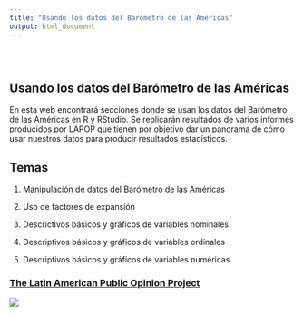 ```yaml
---
title: "Usando los datos del Barómetro de las Américas"
output: html_document
---
```


<style type="text/css">
.title {
  display: none;
}

#getting-started img {
  margin-right: 10px;
}

</style>

<div class="row" style="padding-top: 30px;">
<div class="col-sm-6">

# **Usando los datos del Barómetro de las Américas**

En esta web encontrará secciones donde se usan los datos del Barómetro de las Américas en R y RStudio. Se replicarán resultados de varios informes producidos por LAPOP que tienen por objetivo dar un panorama de cómo usar nuestros datos para producir resultados estadísticos.

## Temas

1. Manipulación de datos del Barómetro de las Américas

2. Uso de factores de expansión

3. Descrictivos básicos y gráficos de variables nominales

4. Descriptivos básicos y gráficos de variables ordinales

5. Descriptivos básicos y gráficos de variables numéricas

</div>
<div class="col-sm-6">

### [The Latin American Public Opinion Project](https://www.vanderbilt.edu/lapop/)

<a href = "https://crumplab.github.io">
![](images/logo.png)
</a>
</div>
